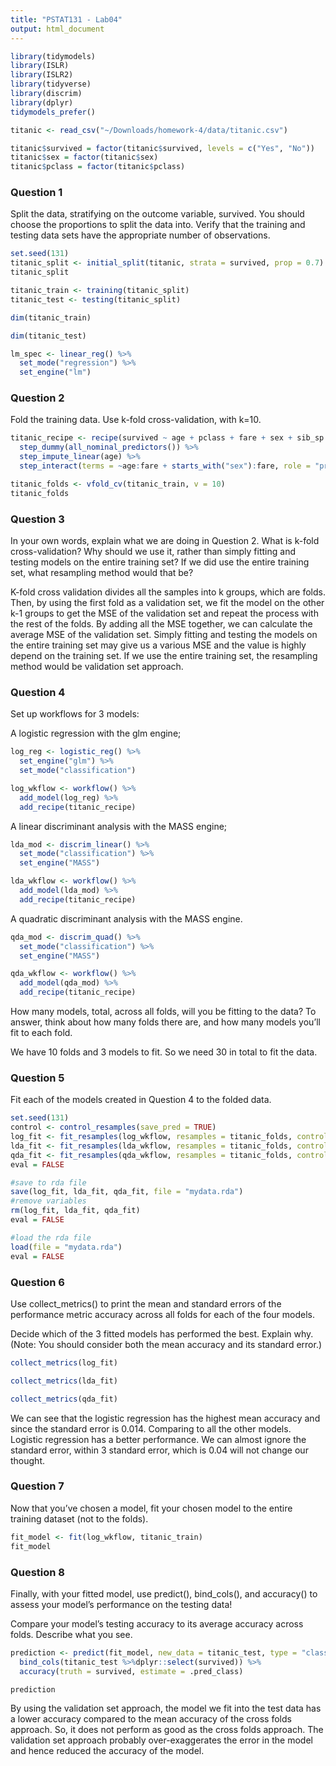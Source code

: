 ```yaml
---
title: "PSTAT131 - Lab04"
output: html_document
---
```


```r
library(tidymodels)
library(ISLR)
library(ISLR2)
library(tidyverse)
library(discrim)
library(dplyr)
tidymodels_prefer()
```

```r
titanic <- read_csv("~/Downloads/homework-4/data/titanic.csv")
```

```r
titanic$survived = factor(titanic$survived, levels = c("Yes", "No")) 
titanic$sex = factor(titanic$sex)
titanic$pclass = factor(titanic$pclass)
```

###  Question 1  
Split the data, stratifying on the outcome variable, survived. You should choose the proportions to split the data into. Verify that the training and testing data sets have the appropriate number of observations.
```r
set.seed(131)
titanic_split <- initial_split(titanic, strata = survived, prop = 0.7)
titanic_split
```
```r
titanic_train <- training(titanic_split)
titanic_test <- testing(titanic_split)
```
```r
dim(titanic_train)
```
```r
dim(titanic_test)
```
```r
lm_spec <- linear_reg() %>%
  set_mode("regression") %>%
  set_engine("lm")
```

### Question 2  
Fold the training data. Use k-fold cross-validation, with k=10.  

```r
titanic_recipe <- recipe(survived ~ age + pclass + fare + sex + sib_sp + parch, data = titanic_train) %>%
  step_dummy(all_nominal_predictors()) %>%
  step_impute_linear(age) %>%
  step_interact(terms = ~age:fare + starts_with("sex"):fare, role = "predictor") #%>%
```

```r
titanic_folds <- vfold_cv(titanic_train, v = 10)
titanic_folds
```
### Question 3  
In your own words, explain what we are doing in Question 2. What is k-fold cross-validation? Why should we use it, rather than simply fitting and testing models on the entire training set? If we did use the entire training set, what resampling method would that be?  

K-fold cross validation divides all the samples into k groups, which are folds. Then, by using the first fold as a validation set, we fit the model on the other k-1 groups to get the MSE of the validation set and repeat the process with the rest of the folds. By adding all the MSE together, we can calculate the average MSE of the validation set. Simply fitting and testing the models on the entire training set may give us a various MSE and the value is highly depend on the training set. If we use the entire training set, the resampling method would be validation set approach.  

### Question 4  
Set up workflows for 3 models:  

A logistic regression with the glm engine;  

```r
log_reg <- logistic_reg() %>% 
  set_engine("glm") %>% 
  set_mode("classification")
```

```r
log_wkflow <- workflow() %>% 
  add_model(log_reg) %>% 
  add_recipe(titanic_recipe)
```


A linear discriminant analysis with the MASS engine;  

```r
lda_mod <- discrim_linear() %>% 
  set_mode("classification") %>% 
  set_engine("MASS")

lda_wkflow <- workflow() %>% 
  add_model(lda_mod) %>% 
  add_recipe(titanic_recipe)
```

A quadratic discriminant analysis with the MASS engine.  

```r
qda_mod <- discrim_quad() %>% 
  set_mode("classification") %>% 
  set_engine("MASS")

qda_wkflow <- workflow() %>% 
  add_model(qda_mod) %>% 
  add_recipe(titanic_recipe)

```

How many models, total, across all folds, will you be fitting to the data? To answer, think about how many folds there are, and how many models you’ll fit to each fold.  

We have 10 folds and 3 models to fit. So we need 30 in total to fit the data.  

### Question 5  
Fit each of the models created in Question 4 to the folded data.  
```r
set.seed(131)
control <- control_resamples(save_pred = TRUE)
log_fit <- fit_resamples(log_wkflow, resamples = titanic_folds, control = control)
lda_fit <- fit_resamples(lda_wkflow, resamples = titanic_folds, control = control)
qda_fit <- fit_resamples(qda_wkflow, resamples = titanic_folds, control = control)
eval = FALSE
```

```r
#save to rda file
save(log_fit, lda_fit, qda_fit, file = "mydata.rda")
#remove variables
rm(log_fit, lda_fit, qda_fit)
eval = FALSE
```
```r
#load the rda file
load(file = "mydata.rda")
eval = FALSE
```

### Question 6  
Use collect_metrics() to print the mean and standard errors of the performance metric accuracy across all folds for each of the four models.  

Decide which of the 3 fitted models has performed the best. Explain why. (Note: You should consider both the mean accuracy and its standard error.)  
```r
collect_metrics(log_fit)
```
```r
collect_metrics(lda_fit)
```
```r
collect_metrics(qda_fit)
```
We can see that the logistic regression has the highest mean accuracy and since the standard error is 0.014. Comparing to all the other models. Logistic regression has a better performance. We can almost ignore the standard error, within 3 standard error, which is 0.04 will not change our thought.  

### Question 7  

Now that you’ve chosen a model, fit your chosen model to the entire training dataset (not to the folds).  
```r
fit_model <- fit(log_wkflow, titanic_train)
fit_model
```
### Question 8  
Finally, with your fitted model, use predict(), bind_cols(), and accuracy() to assess your model’s performance on the testing data!  


Compare your model’s testing accuracy to its average accuracy across folds. Describe what you see.  
```r
prediction <- predict(fit_model, new_data = titanic_test, type = "class") %>%
  bind_cols(titanic_test %>%dplyr::select(survived)) %>%
  accuracy(truth = survived, estimate = .pred_class)

prediction
```
By using the validation set approach, the model we fit into the test data has a lower accuracy compared to the mean accuracy of the cross folds approach. So, it does not perform as good as the cross folds approach. The validation set approach probably over-exaggerates the error in the model and hence reduced the accuracy of the model.













